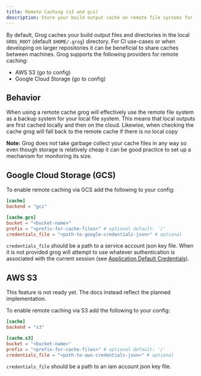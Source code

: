 ```yaml
---
title: Remote Caching (s3 and gcs)
description: Store your build output cache on remote file systems for
---
```


By default, Grog caches your build output files and directories in the local `GROG_ROOT` (default `$HOME/.grog`) directory.
For CI use-cases or when developing on larger repositories it can be beneficial to share caches between machines.
Grog supports the following providers for remote caching:

- AWS S3 (go to config)
- Google Cloud Storage (go to config)

## Behavior

When using a remote cache grog will effectively use the remote file system as a backup system for your local file system.
This means that local outputs are first cached locally and then on the cloud.
Likewise, when checking the cache grog will fall back to the remote cache if there is no local copy

**Note:** Grog does not take garbage collect your cache files in any way so even though storage is relatively cheap it can be good practice to set up a mechanism for monitoring its size.

## Google Cloud Storage (GCS)

To enable remote caching via GCS add the following to your config:

```toml
[cache]
backend = "gcs"

[cache.gcs]
bucket = "<bucket-name>"
prefix = "<prefix-for-cache-files>" # optional default: '/'
credentials_file = "<path-to-google-credentials-json>" # optional
```


`credentials_file` should be a path to a service account json key file.
When it is not provided grog will attempt to use whatever authentication is associated with the current session (see [Application Default Credentials](https://cloud.google.com/docs/authentication/application-default-credentials)).

## AWS S3

<Aside type="caution">
  This feature is not ready yet. The docs instead reflect the planned
  implementation.
</Aside>

To enable remote caching via S3 add the following to your config:

```toml
[cache]
backend = "s3"

[cache.s3]
bucket = "<bucket-name>"
prefix = "<prefix-for-cache-files>" # optional default: '/'
credentials_file = "<path-to-aws-credentials-json>" # optional
```

`credentials_file` should be a path to an iam account json key file.
